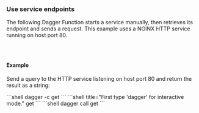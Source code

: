 ### Use service endpoints

The following Dagger Function starts a service manually, then retrieves its endpoint and sends a request. This example uses a NGINX HTTP service running on host port 80.

<Tabs groupId="language" queryString="sdk">
<TabItem value="go" label="Go">

```go file=../../../extending/modules/snippets/services/use-endpoint/go/main.go
```

</TabItem>
<TabItem value="python" label="Python">

```python file=../../../extending/modules/snippets/services/use-endpoint/python/main.py
```

</TabItem>
<TabItem value="typescript" label="TypeScript">

```typescript file=../../../extending/modules/snippets/services/use-endpoint/typescript/index.ts
```

</TabItem>
</Tabs>

#### Example

Send a query to the HTTP service listening on host port 80 and return the result as a string:

<Tabs groupId="shell">
<TabItem value="System shell">
```shell
dagger -c get
```
</TabItem>
<TabItem value="Dagger Shell">
```shell title="First type 'dagger' for interactive mode."
get
```
</TabItem>
<TabItem value="Dagger CLI">
```shell
dagger call get
```
</TabItem>
</Tabs>
